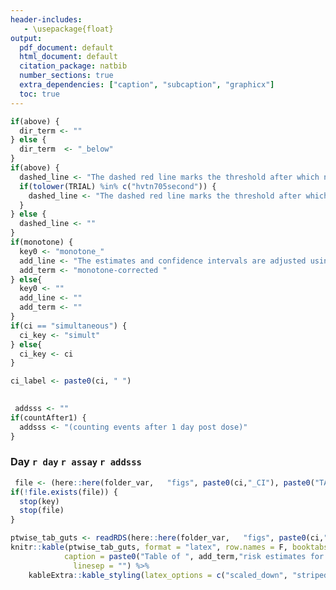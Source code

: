 ```yaml
---
header-includes:
   - \usepackage{float}
output:
  pdf_document: default
  html_document: default
  citation_package: natbib
  number_sections: true
  extra_dependencies: ["caption", "subcaption", "graphicx"]
  toc: true
---
```


```r
if(above) {
  dir_term <- ""
} else {
  dir_term  <- "_below"
}
if(above) {
  dashed_line <- "The dashed red line marks the threshold after which no more COVID events are observed."
  if(tolower(TRIAL) %in% c("hvtn705second")) {
    dashed_line <- "The dashed red line marks the threshold after which no more HIV events are observed."
  }
} else {
  dashed_line <- ""
}
if(monotone) {
  key0 <- "monotone_"
  add_line <- "The estimates and confidence intervals are adjusted using the assumption that the true threshold-response is nonincreasing."
  add_term <- "monotone-corrected "
} else{
  key0 <- ""
  add_line <- ""
  add_term <- ""
}
if(ci == "simultaneous") {
  ci_key <- "simult"
} else{
  ci_key <- ci
}

ci_label <- paste0(ci, " ")
 

 addsss <- ""
if(countAfter1) {
  addsss <- "(counting events after 1 day post dose)"
}
```

 
\clearpage
### Day `r day` `r assay` `r addsss`

\begin{figure}
\centering
\includegraphics[width=0.75\textwidth]{`r here::here(folder_var, "figs", paste0(ci,"_CI"), paste0("PLOT_",key0,   key, "_", ci_key, "CI", dir_term, ".pdf"))`}
\caption{Adjusted threshold-response function for a range of thresholds of the
  Day `r day` `r gsub("_", "\\\\_", assay)` levels with `r ci` 95\% confidence intervals. `r dashed_line` `r add_line` The blue dots correspond with marker values where an event is observed. }
\end{figure}

 
```r
 file <- (here::here(folder_var,   "figs", paste0(ci,"_CI"), paste0("TABLE_", dir_term, key0,   key, "_", ci_key, "CI", dir_term, ".rds")))
if(!file.exists(file)) {
  stop(key)
  stop(file)
}

ptwise_tab_guts <- readRDS(here::here(folder_var,   "figs", paste0(ci,"_CI"), paste0("TABLE_", dir_term, key0,   key, "_", ci_key, "CI", dir_term, ".rds")))
knitr::kable(ptwise_tab_guts, format = "latex", row.names = F, booktabs = TRUE, escape = FALSE,
            caption = paste0("Table of ", add_term,"risk estimates for a range of thresholds with ", ci_label,"95\\% confidence intervals."),
              linesep = "") %>%
    kableExtra::kable_styling(latex_options = c("scaled_down", "striped","hold_position") )
```

\clearpage
